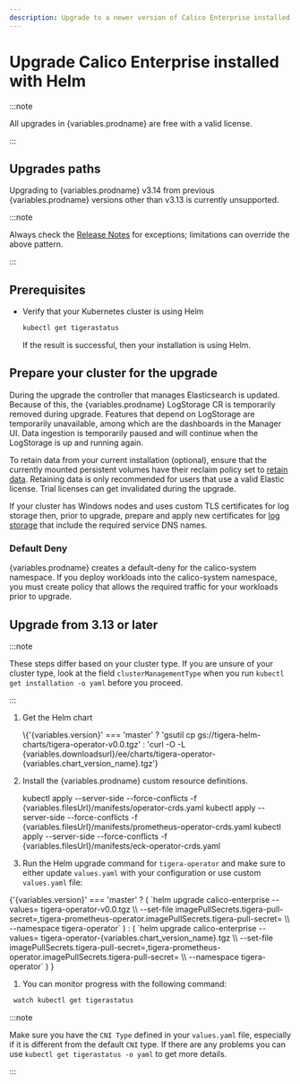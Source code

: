 ```yaml
---
description: Upgrade to a newer version of Calico Enterprise installed with Helm.
---
```



# Upgrade Calico Enterprise installed with Helm



:::note

All upgrades in {variables.prodname} are free with a valid license.

:::

## Upgrades paths

Upgrading to {variables.prodname} v3.14 from previous {variables.prodname} versions other than v3.13 is currently unsupported.

:::note

Always check the [Release Notes](../../../../release-notes/index.mdx) for exceptions; limitations can override the above pattern.

:::

## Prerequisites

- Verify that your Kubernetes cluster is using Helm

  ```bash
  kubectl get tigerastatus
  ```

  If the result is successful, then your installation is using Helm.

## Prepare your cluster for the upgrade

During the upgrade the controller that manages Elasticsearch is updated. Because of this, the {variables.prodname} LogStorage
CR is temporarily removed during upgrade. Features that depend on LogStorage are temporarily unavailable, among which
are the dashboards in the Manager UI. Data ingestion is temporarily paused and will continue when the LogStorage is
up and running again.

To retain data from your current installation (optional), ensure that the currently mounted persistent volumes
have their reclaim policy set to [retain data](https://kubernetes.io/docs/tasks/administer-cluster/change-pv-reclaim-policy/).
Retaining data is only recommended for users that use a valid Elastic license. Trial licenses can get invalidated during
the upgrade.

If your cluster has Windows nodes and uses custom TLS certificates for log storage then, prior to upgrade, prepare and apply new certificates for [log storage](../../../../operations/comms/log-storage-tls.mdx) that include the required service DNS names.

### Default Deny

{variables.prodname} creates a default-deny for the calico-system namespace. If you deploy workloads into the calico-system namespace, you must create policy that allows the required traffic for your workloads prior to upgrade.

## Upgrade from 3.13 or later

:::note

These steps differ based on your cluster type. If you are unsure of your cluster type, look at the field `clusterManagementType` when you run `kubectl get installation -o yaml` before you proceed.

:::

1. Get the Helm chart

   <CodeBlock language='bash'>
     \{'{variables.version}' === 'master'
       ? 'gsutil cp gs://tigera-helm-charts/tigera-operator-v0.0.tgz'
       : 'curl -O -L {variables.downloadsurl}/ee/charts/tigera-operator-{variables.chart_version_name}.tgz'}
   </CodeBlock>

1. Install the {variables.prodname} custom resource definitions.

   <CodeBlock language='bash'>
   kubectl apply --server-side --force-conflicts -f {variables.filesUrl}/manifests/operator-crds.yaml
   kubectl apply --server-side --force-conflicts -f {variables.filesUrl}/manifests/prometheus-operator-crds.yaml
   kubectl apply --server-side --force-conflicts -f {variables.filesUrl}/manifests/eck-operator-crds.yaml
   </CodeBlock>

1. Run the Helm upgrade command for `tigera-operator` and make sure to either update `values.yaml` with your configuration or use custom `values.yaml` file:

  <CodeBlock language='bash'>
    {'{variables.version}' === 'master'
      ? (
        `helm upgrade calico-enterprise --values=<path-to-values-yaml> tigera-operator-v0.0.tgz \\
  --set-file imagePullSecrets.tigera-pull-secret=<path-to-pull-secret>,tigera-prometheus-operator.imagePullSecrets.tigera-pull-secret=<path-to-pull-secret> \\
  --namespace tigera-operator`
      )
      : (
        `helm upgrade calico-enterprise --values=<path-to-values-yaml> tigera-operator-{variables.chart_version_name}.tgz \\
  --set-file imagePullSecrets.tigera-pull-secret=<path-to-pull-secret>,tigera-prometheus-operator.imagePullSecrets.tigera-pull-secret=<path-to-pull-secret> \\
  --namespace tigera-operator`
        )
    }
  </CodeBlock>

1. You can monitor progress with the following command:

  ```bash
   watch kubectl get tigerastatus
   ```

:::note

Make sure you have the `CNI Type` defined in your `values.yaml` file, especially if it is different from the default `CNI` type.
If there are any problems you can use `kubectl get tigerastatus -o yaml` to get more details.

:::
